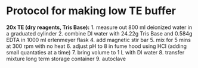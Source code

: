 # Protocol for making low TE buffer


**20x TE (dry reagents, Tris Base):**
1. measure out 800 ml deionized water in a graduated cylinder
2. combine DI water with 24.22g Tris Base and 0.584g EDTA in 1000 ml erlenmeyer flask
4. add magnetic stir bar
5. mix for 5 mins at 300 rpm with no heat
6. adjust pH to 8 in fume hood using HCl (adding small quantaties at a time)
7. bring volume to 1 L with DI water
8. transfer mixture long term storage container
9. autoclave 
